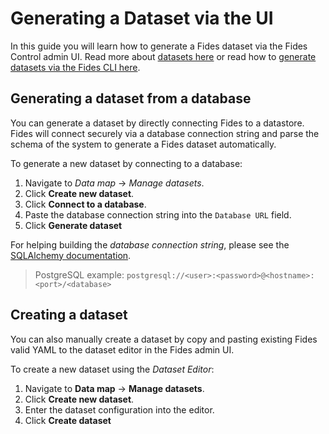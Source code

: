 
# Generating a Dataset via the UI

In this guide you will learn how to generate a Fides dataset via the Fides Control admin UI. Read more about [datasets here](/dev-docs/privacy-requests/datasets/) or read how to [generate datasets via the Fides CLI here](generate-datasets-cli).

## Generating a dataset from a database

You can generate a dataset by directly connecting Fides to a datastore. Fides will connect securely via a database connection string and parse the schema of the system to generate a Fides dataset automatically.

To generate a new dataset by connecting to a database:
1. Navigate to *Data map* → *Manage datasets*.
2. Click **Create new dataset**.
3. Click **Connect to a database**.
4. Paste the database connection string into the `Database URL` field. 
5. Click **Generate dataset**

For helping building the _database connection string_, please see the [SQLAlchemy documentation](https://docs.sqlalchemy.org/en/20/core/engines.html#database-urls). 
>PostgreSQL example: `postgresql://<user>:<password>@<hostname>:<port>/<database>`

<Screenshot img="/docs/assets/img/privacy-requests/generate_dataset_db.gif" description="Generate a dataset" /> 


## Creating a dataset 

You can also manually create a dataset by copy and pasting existing Fides valid YAML to the dataset editor in the Fides admin UI.

To create a new dataset using the _Dataset Editor_:
1. Navigate to **Data map** → **Manage datasets**.
2. Click **Create new dataset**.
3. Enter the dataset configuration into the editor.
4. Click **Create dataset**

<Screenshot img="/docs/assets/img/privacy-requests/generate_dataset.gif" description="Generate a dataset" /> 



